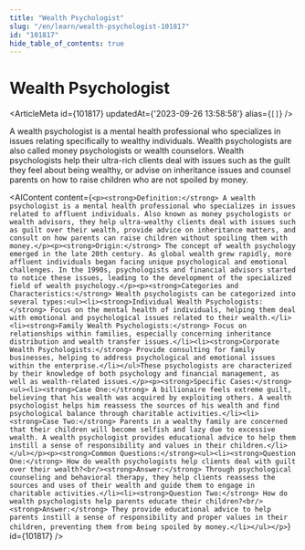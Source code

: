 ```yaml
---
title: "Wealth Psychologist"
slug: "/en/learn/wealth-psychologist-101817"
id: "101817"
hide_table_of_contents: true
---
```



# Wealth Psychologist

<ArticleMeta id={101817} updatedAt={'2023-09-26 13:58:58'} alias={`[]`} />
<div className='border-solid border-b border-t-0 my-4 border-[var(--ifm-color-gray-300)]' />

A wealth psychologist is a mental health professional who specializes in issues relating specifically to wealthy individuals. Wealth psychologists are also called money psychologists or wealth counselors. Wealth psychologists help their ultra-rich clients deal with issues such as the guilt they feel about being wealthy, or advise on inheritance issues and counsel parents on how to raise children who are not spoiled by money.

<AIContent content={`<p><strong>Definition:</strong> A wealth psychologist is a mental health professional who specializes in issues related to affluent individuals. Also known as money psychologists or wealth advisors, they help ultra-wealthy clients deal with issues such as guilt over their wealth, provide advice on inheritance matters, and consult on how parents can raise children without spoiling them with money.</p><p><strong>Origin:</strong> The concept of wealth psychology emerged in the late 20th century. As global wealth grew rapidly, more affluent individuals began facing unique psychological and emotional challenges. In the 1990s, psychologists and financial advisors started to notice these issues, leading to the development of the specialized field of wealth psychology.</p><p><strong>Categories and Characteristics:</strong> Wealth psychologists can be categorized into several types:<ul><li><strong>Individual Wealth Psychologists:</strong> Focus on the mental health of individuals, helping them deal with emotional and psychological issues related to their wealth.</li><li><strong>Family Wealth Psychologists:</strong> Focus on relationships within families, especially concerning inheritance distribution and wealth transfer issues.</li><li><strong>Corporate Wealth Psychologists:</strong> Provide consulting for family businesses, helping to address psychological and emotional issues within the enterprise.</li></ul>These psychologists are characterized by their knowledge of both psychology and financial management, as well as wealth-related issues.</p><p><strong>Specific Cases:</strong><ul><li><strong>Case One:</strong> A billionaire feels extreme guilt, believing that his wealth was acquired by exploiting others. A wealth psychologist helps him reassess the sources of his wealth and find psychological balance through charitable activities.</li><li><strong>Case Two:</strong> Parents in a wealthy family are concerned that their children will become selfish and lazy due to excessive wealth. A wealth psychologist provides educational advice to help them instill a sense of responsibility and values in their children.</li></ul></p><p><strong>Common Questions:</strong><ul><li><strong>Question One:</strong> How do wealth psychologists help clients deal with guilt over their wealth?<br/><strong>Answer:</strong> Through psychological counseling and behavioral therapy, they help clients reassess the sources and uses of their wealth and guide them to engage in charitable activities.</li><li><strong>Question Two:</strong> How do wealth psychologists help parents educate their children?<br/><strong>Answer:</strong> They provide educational advice to help parents instill a sense of responsibility and proper values in their children, preventing them from being spoiled by money.</li></ul></p>`} id={101817} />
